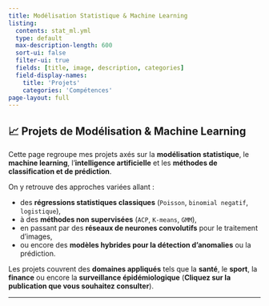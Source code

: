 ```yaml
---
title: Modélisation Statistique & Machine Learning
listing:
  contents: stat_ml.yml
  type: default
  max-description-length: 600
  sort-ui: false
  filter-ui: true
  fields: [title, image, description, categories]
  field-display-names: 
    title: 'Projets'
    categories: 'Compétences'
page-layout: full
---
```


## 📈 Projets de Modélisation & Machine Learning

Cette page regroupe mes projets axés sur la **modélisation statistique**, le **machine learning**, l’**intelligence artificielle** et les **méthodes de classification et de prédiction**.

On y retrouve des approches variées allant :

- des **régressions statistiques classiques** (`Poisson`, `binomial negatif`, `logistique`),
- à des **méthodes non supervisées** (`ACP`, `K-means`, `GMM`),
- en passant par des **réseaux de neurones convolutifs** pour le traitement d’images,
- ou encore des **modèles hybrides pour la détection d’anomalies** ou la prédiction.

Les projets couvrent des **domaines appliqués** tels que la **santé**, le **sport**, la **finance** ou encore la **surveillance épidémiologique** (**Cliquez sur la publication que vous souhaitez consulter**).

---

```list
```